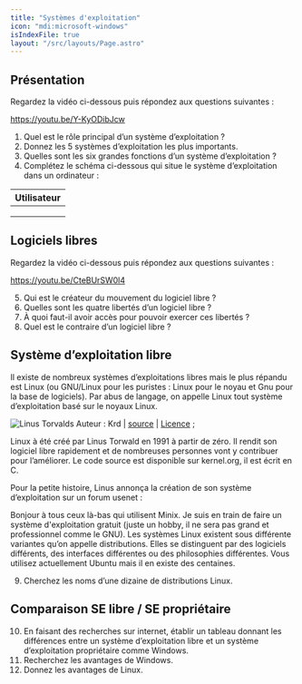 ```yaml
---
title: "Systèmes d'exploitation"
icon: "mdi:microsoft-windows"
isIndexFile: true
layout: "/src/layouts/Page.astro"
---
```


## Présentation
Regardez la vidéo ci-dessous puis répondez aux questions suivantes :

https://youtu.be/Y-KyODibJcw

1. Quel est le rôle principal d’un système d’exploitation ?
2. Donnez les 5 systèmes d’exploitation les plus importants.
3. Quelles sont les six grandes fonctions d’un système d’exploitation ?
4. Complétez le schéma ci-dessous qui situe le système d’exploitation dans un ordinateur :

| Utilisateur |
|---|
| |
| |
| |

## Logiciels libres
Regardez la vidéo ci-dessous puis répondez aux questions suivantes :

https://youtu.be/CteBUrSW0l4

5. Qui est le créateur du mouvement du logiciel libre ?
6. Quelles sont les quatre libertés d’un logiciel libre ?
7. À quoi faut-il avoir accès pour pouvoir exercer ces libertés ?
8. Quel est le contraire d’un logiciel libre ?

## Système d’exploitation libre
Il existe de nombreux systèmes d’exploitations libres mais le plus répandu est Linux (ou GNU/Linux pour les puristes : Linux pour le noyau et Gnu pour la base de logiciels). Par abus de langage, on appelle Linux tout système d’exploitation basé sur le noyaux Linux.


![Linus Torvalds](/cours/linus.jpg) Auteur : Krd | [source](https://commons.wikimedia.org/wiki/File:LinuxCon_Europe_Linus_Torvalds_03.jpg/) | [Licence](https://creativecommons.org/licenses/by-sa/4.0/deed.en) ;

Linux à été créé par Linus Torwald en 1991 à partir de zéro. Il rendit son logiciel libre rapidement et de nombreuses personnes vont y contribuer pour l’améliorer. Le code source est disponible sur kernel.org, il est écrit en C.

Pour la petite histoire, Linus annonça la création de son système d’exploitation sur un forum usenet :

Bonjour à tous ceux là-bas qui utilisent Minix. Je suis en train de faire un système d'exploitation gratuit (juste un hobby, il ne sera pas grand et professionnel comme le GNU).
Les systèmes Linux existent sous différente variantes qu’on appelle distributions. Elles se distinguent par des logiciels différents, des interfaces différentes ou des philosophies différentes. Vous utilisez actuellement Ubuntu mais il en existe des centaines.

9. Cherchez les noms d’une dizaine de distributions Linux.

## Comparaison SE libre / SE propriétaire
10. En faisant des recherches sur internet, établir un tableau donnant les différences entre un système d’exploitation libre et un système d’exploitation propriétaire comme Windows.
11. Recherchez les avantages de Windows.
12. Donnez les avantages de Linux.
